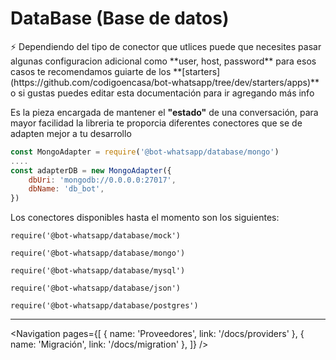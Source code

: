 
# DataBase (Base de datos)

<Alert>
    ⚡ Dependiendo del tipo de conector que utlices puede que necesites pasar algunas configuracion adicional como
    **user, host, password** para esos casos te recomendamos guiarte de los
    **[starters](https://github.com/codigoencasa/bot-whatsapp/tree/dev/starters/apps)** o si gustas puedes editar esta
    documentación para ir agregando más info
</Alert>

Es la pieza encargada de mantener el **"estado"** de una conversación, para mayor facilidad la libreria te proporcia diferentes conectores que se de adapten mejor a tu desarrollo

```js
const MongoAdapter = require('@bot-whatsapp/database/mongo')
....
const adapterDB = new MongoAdapter({
    dbUri: 'mongodb://0.0.0.0:27017',
    dbName: 'db_bot',
})
```

Los conectores disponibles hasta el momento son los siguientes:

`require('@bot-whatsapp/database/mock')`

`require('@bot-whatsapp/database/mongo')`

`require('@bot-whatsapp/database/mysql')`

`require('@bot-whatsapp/database/json')`

`require('@bot-whatsapp/database/postgres')`

---

<Navigation
    pages={[
        { name: 'Proveedores', link: '/docs/providers' },
        { name: 'Migración', link: '/docs/migration' },
    ]}
/>
